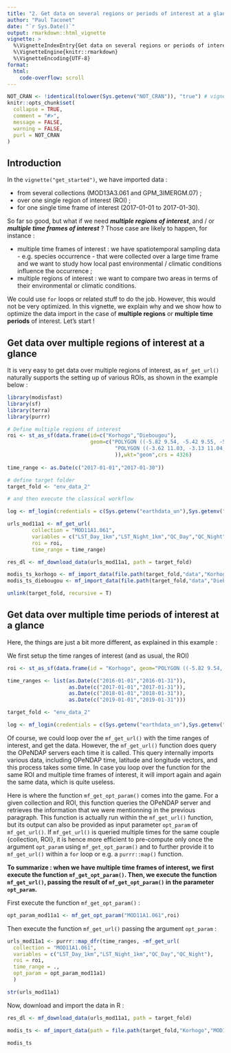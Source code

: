```yaml
---
title: "2. Get data on several regions or periods of interest at a glance"
author: "Paul Taconet"
date: "`r Sys.Date()`"
output: rmarkdown::html_vignette
vignette: >
  %\VignetteIndexEntry{Get data on several regions or periods of interest at a glance}
  %\VignetteEngine{knitr::rmarkdown}
  %\VignetteEncoding{UTF-8}
format:
  html:
    code-overflow: scroll
---
```


```r
NOT_CRAN <- !identical(tolower(Sys.getenv("NOT_CRAN")), "true") # vignette will not be executed when tested on the cran
knitr::opts_chunk$set(
  collapse = TRUE,
  comment = "#>",
  message = FALSE,
  warning = FALSE,
  purl = NOT_CRAN
)
```

## Introduction

In the `vignette("get_started")`, we have imported data : 

* from several collections (MOD13A3.061 and GPM_3IMERGM.07) ;
* over one single region of interest (ROI) ;
* for one single time frame of interest (2017-01-01 to 2017-01-30).

So far so good, but what if we need ***multiple regions of interest***, and / or ***multiple time frames of interest*** ? Those case are likely to happen, for instance :

* multiple time frames of interest : we have spatiotemporal sampling data - e.g. species occurrence - that were collected over a large time frame and we want to study how local past environmental / climatic conditions influence the occurrence ;
* multiple regions of interest : we want to compare two areas in terms of their environmental or climatic conditions.

We could use `for` loops or related stuff to do the job. However, this would not be very optimized. In this vignette, we explain why and we show how to optimize the data import in the case of **multiple regions** or **multiple time periods** of interest. Let's start ! 

## Get data over multiple regions of interest at a glance

It is very easy to get data over multiple regions of interest, as `mf_get_url()` naturally supports the setting up of various ROIs, as shown in the example below :

```r
library(modisfast)
library(sf)
library(terra)
library(purrr)
```


```r

# Define multiple regions of interest
roi <- st_as_sf(data.frame(id=c("Korhogo","Diebougou"),
                           geom=c("POLYGON ((-5.82 9.54, -5.42 9.55, -5.41 8.84, -5.81 8.84, -5.82 9.54))",
                                   "POLYGON ((-3.62 11.03, -3.13 11.04, -3.11 10.60, -3.60 10.60, -3.62 11.03))"
                                   )),wkt="geom",crs = 4326)
                                   
time_range <- as.Date(c("2017-01-01","2017-01-30"))

# define target folder
target_fold <- "env_data_2"

# and then execute the classical workflow

log <- mf_login(credentials = c(Sys.getenv("earthdata_un"),Sys.getenv("earthdata_pw")))

urls_mod11a1 <- mf_get_url(
        collection = "MOD11A1.061",
        variables = c("LST_Day_1km","LST_Night_1km","QC_Day","QC_Night"),
        roi = roi,
        time_range = time_range)

res_dl <- mf_download_data(urls_mod11a1, path = target_fold)

modis_ts_korhogo <- mf_import_data(file.path(target_fold,"data","Korhogo","MOD11A1.061"), collection_source = "MODIS")
modis_ts_diebougou <- mf_import_data(file.path(target_fold,"data","Diebougou","MOD11A1.061"), collection_source = "MODIS")

```

```r
unlink(target_fold, recursive = T)
```

## Get data over multiple time periods of interest at a glance

Here, the things are just a bit more different, as explained in this example :

We first setup the time ranges of interest (and as usual, the ROI)

```r
roi <- st_as_sf(data.frame(id = "Korhogo", geom="POLYGON ((-5.82 9.54, -5.42 9.55, -5.41 8.84, -5.81 8.84, -5.82 9.54))"),wkt="geom",crs = 4326)

time_ranges <- list(as.Date(c("2016-01-01","2016-01-31")),
                    as.Date(c("2017-01-01","2017-01-31")),
                    as.Date(c("2018-01-01","2018-01-31")),
                    as.Date(c("2019-01-01","2019-01-31")))

target_fold <- "env_data_2"

log <- mf_login(credentials = c(Sys.getenv("earthdata_un"),Sys.getenv("earthdata_pw")))

```

Of course, we could loop over the `mf_get_url()` with the time ranges of interest, and get the data. However, the `mf_get_url()` function does query the OPeNDAP servers each time it is called. This query internally imports various data, including OPeNDAP time, latitude and longitude vectors, and this process takes some time. In case you loop over the function for the same ROI and multiple time frames of interest, it will import again and again the same data, which is quite useless.

Here is where the function `mf_get_opt_param()` comes into the game. For a given collection and ROI, this function queries the OPeNDAP server and retrieves the information that we were mentionning in the previous paragraph. This function is actually run within the `mf_get_url()` function, but its output can also be provided as input parameter `opt_param` of `mf_get_url()`. If `mf_get_url()` is queried multiple times for the same couple {collection, ROI}, it is hence more efficient to pre-compute only once the argument `opt_param` using `mf_get_opt_param()` and to further provide it to `mf_get_url()` within a `for` loop or e.g. a `purrr::map()` function.

**To summarize : when we have multiple time frames of interest, we first execute the function `mf_get_opt_param()`. Then, we execute the function `mf_get_url()`, passing the result of `mf_get_opt_param()` in the parameter `opt_param`.**

First execute the function `mf_get_opt_param()` : 

```r

opt_param_mod11a1 <- mf_get_opt_param("MOD11A1.061",roi)

```

Then execute the function `mf_get_url()` passing the argument `opt_param` :

```r

urls_mod11a1 <- purrr::map_dfr(time_ranges, ~mf_get_url( 
  collection = "MOD11A1.061",
  variables = c("LST_Day_1km","LST_Night_1km","QC_Day","QC_Night"),
  roi = roi,
  time_range = .,
  opt_param = opt_param_mod11a1)
  )

str(urls_mod11a1)

```

Now, download and import the data in R :

```r

res_dl <- mf_download_data(urls_mod11a1, path = target_fold)

modis_ts <- mf_import_data(path = file.path(target_fold,"Korhogo","MOD11A1.061"), collection_source = "MODIS")

modis_ts

```

